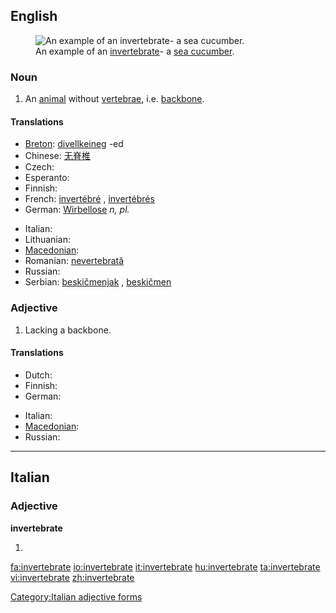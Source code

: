 ==English==
{{wikipedia}}
[[Image:Thelenota ananas.jpg|thumb|An example of an [[invertebrate]]- a [[sea cucumber]].]]

===Noun===
{{en-noun}}

# An [[animal]] without [[vertebra]]e, i.e. [[backbone]].

====Translations====
{{trans-top|animal without backbone}}
* [[Breton]]: [[divellkeineg]] {{m}} -ed {{p}}
* Chinese: [[无脊椎]]
* Czech: {{t-|cs|bezobratlý|m}}
* Esperanto: {{t|eo|malvertebrulo}}
* Finnish: {{t-|fi|selkärangaton}}
* French: [[invertébré]] {{m}}, [[invertébré]]s {{m|p}}
* German: [[Wirbellose]] ''n, pl.''
{{trans-mid}}
* Italian: {{t-|it|invertebrato|m}}
* Lithuanian: {{t|lt|bestuburis|m|xs=Lithuanian}}
* [[Macedonian]]: {{t|mk|безрбетнички|m|tr=bezrbétnički}}
* Romanian: [[nevertebrată]] {{f}}
* Russian: {{t|ru|беспозвоночное|n|tr=b'espozvonóčnoje}}
* Serbian: [[beskičmenjak]] {{m}}, [[beskičmen]] {{m}}
{{trans-bottom}}

===Adjective===
{{en-adj}}

# Lacking a backbone.

====Translations====
{{trans-top|lacking backbone}}
* Dutch: {{t-|nl|ongewerveld}}
* Finnish: {{t-|fi|selkärangaton}}
* German: {{t-|de|wirbellos}}
{{trans-mid}}
* Italian: {{t-|it|invertebrato}}
* [[Macedonian]]: {{t|mk|безрбетник|m|tr=bez'rbetnik}}
* Russian: {{t|ru|беспозвоночный|tr=b'espozvonóčnyj}}
{{trans-bottom}}

----

==Italian==

===Adjective===
'''invertebrate''' {{p}}

# {{feminine of|invertebrato#Adjective|invertebrato}}

[[Category:Italian adjective forms]]

[[fa:invertebrate]]
[[io:invertebrate]]
[[it:invertebrate]]
[[hu:invertebrate]]
[[ta:invertebrate]]
[[vi:invertebrate]]
[[zh:invertebrate]]